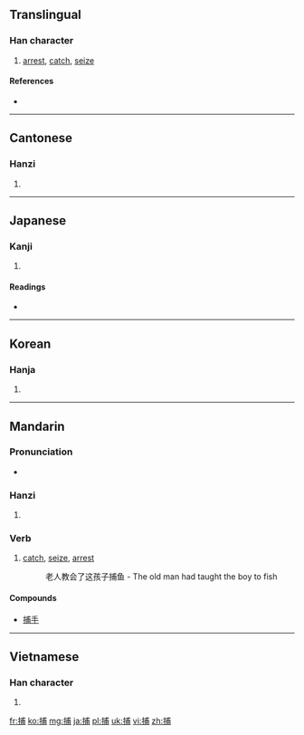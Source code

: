 ==Translingual==

===Han character===
{{Han char|rn=64|rad=手|as=07|sn=10|four=5302<sub>7</sub>|canj=手戈十月 (QIJB)}}

# [[arrest]], [[catch]], [[seize]]

====References====
* {{Han ref|kx=0434.090|dkj=12157|dj=0783.160|hdz=31878.050|uh=6355|ud=25429|bh=AEB7|bd=44727}}

----

==Cantonese==

===Hanzi===
{{yue-hanzi|jyut=|y=bou6}}

# {{defn|lang=yue|sort=手07}}

----

==Japanese==

===Kanji===
{{ja-kanji|grade=c|rs=手07}}

# {{defn|lang=ja|sort=手07}}

====Readings====
* {{ja-readings|on=[[ほ]] (ho)|kun=[[とらえる]] (toraeru), [[とる]] (toru), [[つかまえる]] (tsukamaeru)}}

----

==Korean==

===Hanja===
{{ko-hanja|hangeul=포|eumhun=|rv=po|mr=p'o|y=pho}}

# {{defn|lang=ko|sort=手07}}

----

==Mandarin==

===Pronunciation===
* {{audio|Zh-bu.ogg|Audio}}

===Hanzi===
{{cmn-hanzi|pin=[[bǔ]] ([[bu3]])|wg=pu<sup>3</sup>}}

# {{defn|lang=cmn|sort=手07}}

===Verb===
# [[catch]], [[seize]], [[arrest]]
#: 老人教会了这孩子捕鱼 - The old man had taught the boy to fish

====Compounds====
* [[捕手]]

----

==Vietnamese==

===Han character===
{{vi-hantu|[[bộ]], [[bõ]], [[bổ]], [[bủa]], [[bố]], [[buả]]|rs=手07}}

# {{defn|lang=vi|sort=手07}}

[[fr:捕]]
[[ko:捕]]
[[mg:捕]]
[[ja:捕]]
[[pl:捕]]
[[uk:捕]]
[[vi:捕]]
[[zh:捕]]